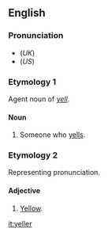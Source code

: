 ==English==

===Pronunciation===
* (''UK'') {{IPA|/ˈyɛlə/}}
* (''US'') {{IPA|/ˈyɛləɻ/}}

===Etymology 1===
Agent noun of ''[[yell]]''.

====Noun====
{{en-noun}}

# Someone who [[yells]].

===Etymology 2===
Representing pronunciation.

====Adjective====
{{en-adj}}

# {{context|colloquial|_|or|_|dialectal}} [[yellow|Yellow]].

[[it:yeller]]